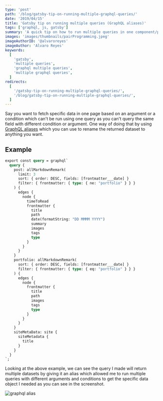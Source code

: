 ```yaml
---
type: 'post'
path: '/blog/gatsby-tip-on-running-multiple-graphql-queries/'
date: '2019/04/15'
title: 'Gatsby tip on running multiple queries (GraphQL aliases)'
tags: ['graphql, js, gatsby']
summary: 'A quick tip on how to run multiple queries in one component/page using graphql aliases'
images: 'images/thumbnails/pairProgramming.jpeg'
imageAuthorID: '@alvaroreyes'
imageAuthor: 'Alvaro Reyes'
keywords:
  [
    'gatsby',
    'multiple queries',
    'graphql multiple queries',
    'multiple graphql queries',
  ]
redirects:
  [
    '/gatsby-tip-on-running-multiple-graphql-queries/',
    '/blog/gatsby-tip-on-running-multiple-graphql-queries/',
  ]
---
```


Say you want to fetch specific data in one page based on an argument or a condition which can't be run using one query as you can't query the same field with different condition or argument. One way of doing that by using [GraphQL aliases](https://graphql.org/learn/queries/#aliases) which you can use to rename the returned dataset to anything you want.

## Example

```graphql
export const query = graphql`
  query {
    post: allMarkdownRemark(
      limit: 3
      sort: { order: DESC, fields: [frontmatter___date] }
      filter: { frontmatter: { type: { ne: "portfolio" } } }
    ) {
      edges {
        node {
          timeToRead
          frontmatter {
            title
            path
            date(formatString: "DD MMMM YYYY")
            summary
            images
            tags
            type
          }
        }
      }
    }
    portfolio: allMarkdownRemark(
      sort: { order: DESC, fields: [frontmatter___date] }
      filter: { frontmatter: { type: { eq: "portfolio" } } }
    ) {
      edges {
        node {
          frontmatter {
            title
            path
            images
            tags
            type
          }
        }
      }
    }
    siteMetaData: site {
      siteMetadata {
        title
      }
    }
  }
`;
```

Looking at the above example, we can see the query I made will return multiple datasets by giving it an alias which allowed me to run multiple queries with different arguments and conditions to get the specific data object I needed as you can see in the screenshot.

![graphql alias](./graphql-alias.jpg)
